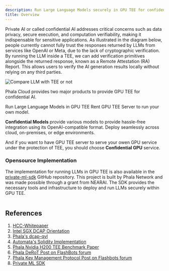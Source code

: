 ```yaml
---
description: Run Large Language Models securely in GPU TEE for confidential AI.
title: Overview
---
```


Private AI or called confidential AI addresses critical concerns such as data privacy, secure execution, and computation verifiability, making it indispensable for sensitive applications. As illustrated in the diagram below, people currently cannot fully trust the responses returned by LLMs from services like OpenAI or Meta, due to the lack of cryptographic verification. By running the LLM inside a TEE, we can add verification primitives alongside the returned response, known as a Remote Attestation (RA) Report. This allows users to verify the AI generation results locally without relying on any third parties.

<Frame>
    <img src="/images/compare-llm-with-tee-or-not.png" alt="Compare LLM with TEE or not" />
</Frame>

Phala Cloud provides two major products to provide GPU TEE for confidential AI.

<Columns cols={2}>
  <Card
    icon="bot"
    href="/phala-cloud/confidential-ai/confidential-model/confidential-ai-api"
    title="Confidential Models"
  >
    Run Large Language Models in GPU TEE
  </Card>
  <Card
    icon="microchip"
    title="Confidential GPU"
    href="/phala-cloud/confidential-ai/confidential-gpu/overview"
  >
    Rent GPU TEE Server to run your own model.
  </Card>
</Columns>

**Confidential Models** provide various models to provide hassle-free integration using its OpenAI-compatible format. Deploy seamlessly across cloud, on-premises, or edge environments.

And if you want to have GPU TEE server to serve your owen GPU service under the protection of TEE, you should choose **Confidential GPU** service. 

### Opensource Implementation

The implementation for running LLMs in GPU TEE is also available in the [private-ml-sdk](https://github.com/nearai/private-ml-sdk) GitHub repository. This project is built by Phala Network and was made possible through a grant from NEARAI. The SDK provides the necessary tools and infrastructure to deploy and run LLMs securely within GPU TEE.

<Frame>
    <img src="/images/confidential-ai/confidential-model/private-ml-sdk-repo.png" alt="" />
</Frame>

## References

1. [HCC-Whitepaper](https://images.nvidia.com/aem-dam/en-zz/Solutions/data-center/HCC-Whitepaper-v1.0.pdf)
2. [Intel SGX DCAP Orientation](https://www.intel.com/content/dam/develop/public/us/en/documents/intel-sgx-dcap-ecdsa-orientation.pdf)
3. [Phala's dcap-qvl](https://github.com/Phala-Network/dcap-qvl)
4. [Automata's Solidity Implementation](https://github.com/automata-network/automata-dcap-attestation)
5. [Phala Nvidia H200 TEE Benchmark Paper](https://arxiv.org/pdf/2409.03992)
6. [Phala DeRoT Post on FlashBots forum](https://collective.flashbots.net/t/early-thoughts-on-decentralized-root-of-trust/3868)
7. [Phala Key Management Protocol Post on Flashbots forum](https://collective.flashbots.net/t/key-management-protocol-for-decentralized-root-of-trust/4004)
8. [Private ML SDK](https://github.com/nearai/private-ml-sdk)
